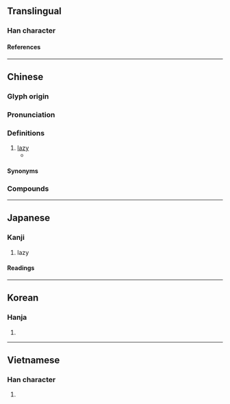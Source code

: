 {{also|憜}}
{{character info}}
==Translingual==

===Han character===
{{Han char|rn=61|rad=心|as=09|sn=12|four=94027|canj=PKMB|ids=⿰忄⿱左月}}

====References====
{{Han ref|kx=0392.210|dkj=10855|dj=0728.070|hdz=42326.110|uh=60F0}}

----

==Chinese==
{{zh-forms|alt=媠,隳-obsolete}}

===Glyph origin===
{{Han etym}}

===Pronunciation===
{{zh-pron
|m=duò
|c=do6
|h=pfs=tho
|md=dô̤
|mn=xm,zz,tw:tō/qz:tǒ͘/qz:tǒ/xm,zz,tp,kh,tn,sx,yl,km,mg,hc,tc:tōaⁿ/qz,lk:tǒaⁿ
|mn_note=tō/tǒ͘/tǒ - literary; tōaⁿ - vernacular
|mn-t=duan6
|w=3du
|mc=y
|oc=y
|cat=a
}}

===Definitions===
{{zh-hanzi}}

# [[lazy]]
#* {{zh-x|教 不 嚴，師 之 惰。|To teach, without severity, is the teacher's '''laziness'''.|ref=Sanzijing}}

====Synonyms====
{{zh-dial|懶惰}}

===Compounds===
{{zh-der|貧惰|惰慢|惰民|慵惰|慢惰|怠惰|嬌惰|媮惰|惰性|懶惰|遊惰|窳惰}}

----

==Japanese==

===Kanji===
{{ja-kanji|grade=c|rs=心09}}

# lazy

====Readings====
{{ja-readings
|goon=だ
|kanon=た
|kun=おこた-る
}}

----

==Korean==

===Hanja===
{{ko-hanja|타}}

# {{rfdef|ko|sort=心09}}

----

==Vietnamese==

===Han character===
{{vi-readings|rs=心09|reading=[[đoạ]], [[noạ]]}}

# {{rfdef|vi|sort=心09}}